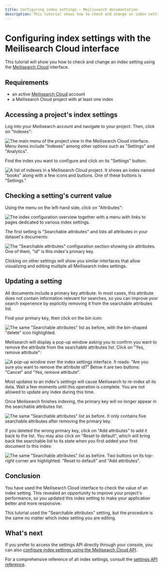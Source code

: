 ```yaml
---
title: Configuring index settings — Meilisearch documentation
description: This tutorial shows how to check and change an index setting using the Meilisearch Cloud interface.
---
```


# Configuring index settings with the Meilisearch Cloud interface

This tutorial will show you how to check and change an index setting using the [Meilisearch Cloud](https://cloud.meilisearch.com/projects/) interface.

## Requirements

- an active [Meilisearch Cloud](https://cloud.meilisearch.com/projects/) account
- a Meilisearch Cloud project with at least one index

## Accessing a project's index settings

Log into your Meilisearch account and navigate to your project. Then, click on "Indexes":

![The main menu of the project view in the Meilisearch Cloud interface. Menu items include "Indexes" among other options such as "Settings" and "Analytics".](/assets/images/cloud-index-settings/01-indexes-tab.png)

Find the index you want to configure and click on its "Settings" button:

![A list of indexes in a Meilisearch Cloud project. It shows an index named "books" along with a few icons and buttons. One of these buttons is "Settings."](/assets/images/cloud-index-settings/02-index-settings.png)

## Checking a setting's current value

Using the menu on the left-hand side, click on "Attributes":

![The index configuration overview together with a menu with links to pages dedicated to various index settings.](/assets/images/cloud-index-settings/03-general-settings.png)

The first setting is "Searchable attributes" and lists all attributes in your dataset's documents:

![The "Searchable attributes" configuration section showing six attributes. One of them, "id" is this index's primary key.](/assets/images/cloud-index-settings/04-searchable-attributes-default.png)

Clicking on other settings will show you similar interfaces that allow visualizing and editing multiple all Meilisearch index settings.

## Updating a setting

All documents include a primary key attribute. In most cases, this attribute does not contain information relevant for searches, so you can improve your search experience by explicitly removing it from the searchable attributes list.

Find your primary key, then click on the bin icon:

![The same "Searchable attributes" list as before, with the bin-shaped "delete" icon highlighted.](/assets/images/cloud-index-settings/05-searchable-attributes-delete.png)

Meilisearch will display a pop-up window asking you to confirm you want to remove the attribute from the searchable attributes list. Click on "Yes, remove attribute":

![A pop-up window over the index settings interface. It reads: "Are you sure you want to remove the attribute id?" Below it are two buttons: "Cancel" and "Yes, remove attribute".](/assets/images/cloud-index-settings/06-searchable-attributes-confirm-deletion.png)

Most updates to an index's settings will cause Meilisearch to re-index all its data. Wait a few moments until this operation is complete. You are not allowed to update any index during this time.

Once Meilisearch finishes indexing, the primary key will no longer appear in the searchable attributes list:

![The same "Searchable attributes" list as before. It only contains five searchable attributes after removing the primary key.](/assets/images/cloud-index-settings/07-searchable-attributes-attribute-deleted.png)

If you deleted the wrong primary key, click on "Add attributes" to add it back to the list. You may also click on "Reset to default", which will bring back the searchable list to its state when you first added your first document to this index:

![The same "Searchable attributes" list as before. Two buttons on its top-right corner are highlighted: "Reset to default" and "Add attributes".](/assets/images/cloud-index-settings/08-searchable-attributes-reset.png)

## Conclusion

You have used the Meilisearch Cloud interface to check the value of an index setting. This revealed an opportunity to improve your project's performance, so you updated this index setting to make your application better and more responsive.

This tutorial used the "Searchable attributes" setting, but the procedure is the same no matter which index setting you are editing.

## What's next

If you prefer to access the settings API directly through your console, you can also [configure index settings using the Meilisearch Cloud API](/learn/configuration/configuring_index_settings_api).

For a comprehensive reference of all index settings, consult the [settings API reference](/reference/api/settings).
